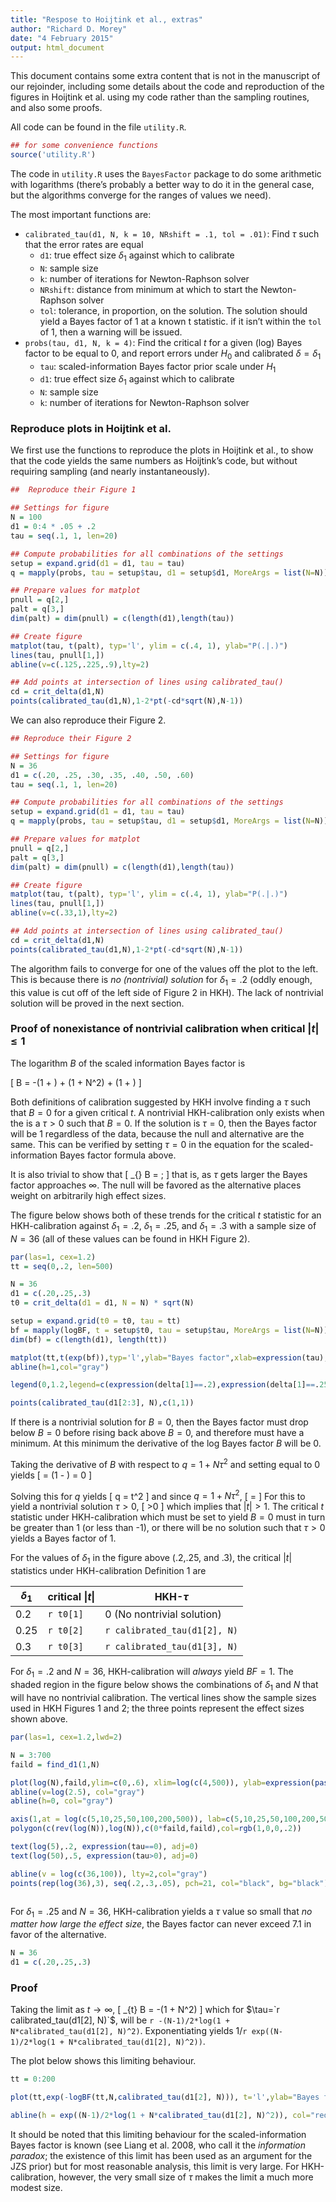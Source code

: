 ```yaml
---
title: "Respose to Hoijtink et al., extras"
author: "Richard D. Morey"
date: "4 February 2015"
output: html_document
---
```


This document contains some extra content that is not in the manuscript of our rejoinder, including some details about the code and reproduction of the figures in Hoijtink et al. using my code rather than the sampling routines, and also some proofs.

All code can be found in the file `utility.R`.
```r
## for some convenience functions
source('utility.R')
```

The code in `utility.R` uses the `BayesFactor` package to do some arithmetic with logarithms (there's probably a better way to do it in the general case, but the algorithms converge for the ranges of values we need).

The most important functions are:

*  `calibrated_tau(d1, N, k = 10, NRshift = .1, tol = .01)`: Find $\tau$ such that the error rates are equal
    *  `d1`: true effect size $\delta_1$ against which to calibrate
    *  `N`: sample size
    *  `k`: number of iterations for Newton-Raphson solver
    *  `NRshift`: distance from minimum at which to start the Newton-Raphson solver
    *  `tol`: tolerance, in proportion, on the solution. The solution should yield a Bayes factor of 1 at a known t statistic. if it isn't within the `tol` of 1, then a warning will be issued.
*  `probs(tau, d1, N, k = 4)`: Find the critical $t$ for a given (log) Bayes factor to be equal to 0, and report errors under $H_0$ and calibrated $\delta=\delta_1$
    *  `tau`: scaled-information Bayes factor prior scale under $H_1$
    *  `d1`: true effect size $\delta_1$ against which to calibrate
    *  `N`: sample size
    *  `k`: number of iterations for Newton-Raphson solver

### Reproduce plots in Hoijtink et al.

We first use the functions to reproduce the plots in Hoijtink et al., to show that the code yields the same numbers as Hoijtink's code, but without requiring sampling (and nearly instantaneously).

```r
##  Reproduce their Figure 1

## Settings for figure
N = 100
d1 = 0:4 * .05 + .2
tau = seq(.1, 1, len=20)

## Compute probabilities for all combinations of the settings
setup = expand.grid(d1 = d1, tau = tau)
q = mapply(probs, tau = setup$tau, d1 = setup$d1, MoreArgs = list(N=N))

## Prepare values for matplot 
pnull = q[2,]
palt = q[3,]
dim(palt) = dim(pnull) = c(length(d1),length(tau))

## Create figure
matplot(tau, t(palt), typ='l', ylim = c(.4, 1), ylab="P(.|.)")
lines(tau, pnull[1,])
abline(v=c(.125,.225,.9),lty=2)

## Add points at intersection of lines using calibrated_tau()
cd = crit_delta(d1,N)
points(calibrated_tau(d1,N),1-2*pt(-cd*sqrt(N),N-1))

```

We can also reproduce their Figure 2.

```r
## Reproduce their Figure 2

## Settings for figure
N = 36
d1 = c(.20, .25, .30, .35, .40, .50, .60)
tau = seq(.1, 1, len=20)

## Compute probabilities for all combinations of the settings
setup = expand.grid(d1 = d1, tau = tau)
q = mapply(probs, tau = setup$tau, d1 = setup$d1, MoreArgs = list(N=N))

## Prepare values for matplot 
pnull = q[2,]
palt = q[3,]
dim(palt) = dim(pnull) = c(length(d1),length(tau))

## Create figure
matplot(tau, t(palt), typ='l', ylim = c(.4, 1), ylab="P(.|.)")
lines(tau, pnull[1,])
abline(v=c(.33,1),lty=2)

## Add points at intersection of lines using calibrated_tau()
cd = crit_delta(d1,N)
points(calibrated_tau(d1,N),1-2*pt(-cd*sqrt(N),N-1))

```

The algorithm fails to converge for one of the values off the plot to the left. This is because there is *no (nontrivial) solution* for $\delta_1=.2$ (oddly enough, this value is cut off of the left side of Figure 2 in HKH). The lack of nontrivial solution will be proved in the next section.

### Proof of nonexistance of nontrivial calibration when critical $|t|\leq1$

The logarithm $B$ of the scaled information Bayes factor is

\[
B =   -\frac{N}{2}\log\left(1 + \frac{t^2}{N-1}\right) + \frac{1}{2}\log\left(1 + N\tau^2\right) + \frac{N}{2}\log\left(1 + \frac{t^2}{ (1 + N\tau^2)( N - 1 ) } \right)
\]

Both definitions of calibration suggested by HKH involve finding a $\tau$ such that $B=0$ for a given critical $t$. A nontrivial HKH-calibration only exists when the is a $\tau>0$ such that $B=0$. If the solution is $\tau=0$, then the Bayes factor will be 1 regardless of the data, because the null and alternative are the same. This can be verified by setting $\tau=0$ in the equation for the scaled-information Bayes factor formula above.

It is also trivial to show that
\[
\lim_{\tau\rightarrow\infty} B = \infty;
\]
that is, as $\tau$ gets larger the Bayes factor approaches $\infty$. The null will be favored as the alternative places weight on arbitrarily high effect sizes. 

The figure below shows both of these trends for the critical $t$ statistic for an HKH-calibration against $\delta_1=.2$, $\delta_1=.25$, and $\delta_1=.3$ with a sample size of $N=36$ (all of these values can be found in HKH Figure 2).


```r

par(las=1, cex=1.2)
tt = seq(0,.2, len=500)

N = 36
d1 = c(.20,.25,.3)
t0 = crit_delta(d1 = d1, N = N) * sqrt(N)

setup = expand.grid(t0 = t0, tau = tt)
bf = mapply(logBF, t = setup$t0, tau = setup$tau, MoreArgs = list(N=N))
dim(bf) = c(length(d1), length(tt))

matplot(tt,t(exp(bf)),typ='l',ylab="Bayes factor",xlab=expression(tau),lwd=2,log="y")
abline(h=1,col="gray")

legend(0,1.2,legend=c(expression(delta[1]==.2),expression(delta[1]==.25),expression(delta[1]==.3)),lwd=2,lty=1:3,col=1:3)

points(calibrated_tau(d1[2:3], N),c(1,1))

```

If there is a nontrivial solution for $B=0$, then the Bayes factor must drop below $B=0$ before rising back above $B=0$, and therefore must have a minimum. At this minimum the derivative of the log Bayes factor $B$ will be 0. 

Taking the derivative of $B$ with respect to $q = 1 + N\tau^2$ and setting equal to 0 yields
\[
\frac{dB}{dq} = \frac{1}{2q}\left(1 - \frac{Nt^2}{(N-1)q + t^2}\right) = 0
\]

Solving this for $q$ yields
\[
q = t^2
\]
and since $q = 1 + N\tau^2$,
\[
\tau = \sqrt{\frac{t^2-1}{N}}
\]
For this to yield a nontrivial solution $\tau>0$,
\[
\frac{t^2-1}{N}>0
\]
which implies that $|t|>1$. The critical $t$ statistic under HKH-calibration which must be set to yield $B=0$ must in turn be greater than 1 (or less than -1), or there will be no solution such that $\tau>0$ yields a Bayes factor of 1.

For the values of $\delta_1$ in the figure above (.2,.25, and .3), the critical $|t|$ statistics under HKH-calibration Definition 1 are

$\delta_1$ | critical $|t|$ | HKH-$\tau$
-----------|--------------|----
0.2        | `r t0[1]`    | 0 (No nontrivial solution) 
0.25       | `r t0[2]`    | `r calibrated_tau(d1[2], N)`
0.3        | `r t0[3]`    | `r calibrated_tau(d1[3], N)`

For $\delta_1=.2$ and $N=36$, HKH-calibration will *always* yield $BF=1$. The shaded region in the figure below shows the combinations of $\delta_1$ and $N$ that will have no nontrivial calibration. The vertical lines show the sample sizes used in HKH Figures 1 and 2; the three points represent the effect sizes shown above.

```r

par(las=1, cex=1.2,lwd=2)

N = 3:700
faild = find_d1(1,N)

plot(log(N),faild,ylim=c(0,.6), xlim=log(c(4,500)), ylab=expression(paste("Calibrated ",delta[1])), xlab="N (log scale)",typ='n',xaxt='n')
abline(v=log(2.5), col="gray")
abline(h=0, col="gray")

axis(1,at = log(c(5,10,25,50,100,200,500)), lab=c(5,10,25,50,100,200,500))
polygon(c(rev(log(N)),log(N)),c(0*faild,faild),col=rgb(1,0,0,.2))

text(log(5),.2, expression(tau==0), adj=0)
text(log(50),.5, expression(tau>0), adj=0)

abline(v = log(c(36,100)), lty=2,col="gray")
points(rep(log(36),3), seq(.2,.3,.05), pch=21, col="black", bg="black")



```

For $\delta_1=.25$ and $N=36$, HKH-calibration yields a $\tau$ value so small that *no matter how large the effect size*, the Bayes factor can never exceed 7.1 in favor of the alternative.

```r
N = 36
d1 = c(.20,.25,.3)
```

### Proof

Taking the limit as $t\rightarrow\infty$,
\[
\lim_{t\rightarrow\infty} B = -\frac{N-1}{2}\log\left(1 + N\tau^2\right)
\]
which for $\tau=`r calibrated_tau(d1[2], N)`$, will be `r -(N-1)/2*log(1 + N*calibrated_tau(d1[2], N)^2)`. Exponentiating yields 1/`r exp((N-1)/2*log(1 + N*calibrated_tau(d1[2], N)^2))`.

The plot below shows this limiting behaviour.
```r


tt = 0:200

plot(tt,exp(-logBF(tt,N,calibrated_tau(d1[2], N))), t='l',ylab="Bayes factor (for H1)",xlab="Observed t statistic", log="y")

abline(h = exp((N-1)/2*log(1 + N*calibrated_tau(d1[2], N)^2)), col="red")

```

It should be noted that this limiting behaviour for the scaled-information Bayes factor is known (see Liang et al. 2008, who call it the *information paradox*; the existence of this limit has been used as an argument for the JZS prior) but for most reasonable analysis, this limit is very large. For HKH-calibration, however, the very small size of $\tau$ makes the limit a much more modest size.

